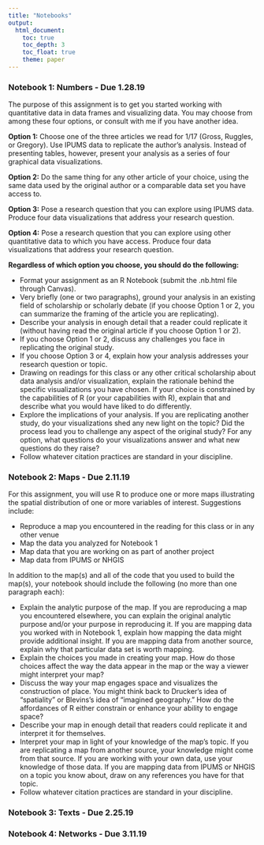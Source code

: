 ```yaml
---
title: "Notebooks"
output: 
  html_document:
    toc: true    
    toc_depth: 3
    toc_float: true
    theme: paper
---
```


### Notebook 1: Numbers - Due 1.28.19
The purpose of this assignment is to get you started working with quantitative data in data frames and visualizing data. You may choose from among these four options, or consult with me if you have another idea.

**Option 1:** Choose one of the three articles we read for 1/17 (Gross, Ruggles, or Gregory). Use IPUMS data to replicate the author's analysis. Instead of presenting tables, however, present your analysis as a series of four graphical data visualizations.

**Option 2:** Do the same thing for any other article of your choice, using the same data used by the original author or a comparable data set you have access to.

**Option 3:** Pose a research question that you can explore using IPUMS data. Produce four data visualizations that address your research question.

**Option 4:** Pose a research question that you can explore using other quantitative data to which you have access. Produce four data visualizations that address your research question.

**Regardless of which option you choose, you should do the following:**

- Format your assignment as an R Notebook (submit the .nb.html file through Canvas).
- Very briefly (one or two paragraphs), ground your analysis in an existing field of scholarship or scholarly debate (if you choose Option 1 or 2, you can summarize the framing of the article you are replicating).
- Describe your analysis in enough detail that a reader could replicate it (without having read the original article if you choose Option 1 or 2).
- If you choose Option 1 or 2, discuss any challenges you face in replicating the original study. 
- If you choose Option 3 or 4, explain how your analysis addresses your research question or topic.
- Drawing on readings for this class or any other critical scholarship about data analysis and/or visualization, explain the rationale behind the specific visualizations you have chosen. If your choice is constrained by the capabilities of R (or your capabilities with R), explain that and describe what you would have liked to do differently.
- Explore the implications of your analysis. If you are replicating another study, do your visualizations shed any new light on the topic? Did the process lead you to challenge any aspect of the original study? For any option, what questions do your visualizations answer and what new questions do they raise?
- Follow whatever citation practices are standard in your discipline.

### Notebook 2: Maps - Due 2.11.19
For this assignment, you will use R to produce one or more maps illustrating the spatial distribution of one or more variables of interest. Suggestions include: 

- Reproduce a map you encountered in the reading for this class or in any other venue
- Map the data you analyzed for Notebook 1
- Map data that you are working on as part of another project
- Map data from IPUMS or NHGIS

In addition to the map(s) and all of the code that you used to build the map(s), your notebook should include the following (no more than one paragraph each):

- Explain the analytic purpose of the map. If you are reproducing a map you encountered elsewhere, you can explain the original analytic purpose and/or your purpose in reproducing it. If you are mapping data you worked with in Notebook 1, explain how mapping the data might provide additional insight. If you are mapping data from another source, explain why that particular data set is worth mapping.
- Explain the choices you made in creating your map. How do those choices affect the way the data appear in the map or the way a viewer might interpret your map?
- Discuss the way your map engages space and visualizes the construction of place. You might think back to Drucker's idea of "spatiality" or Blevins's idea of "imagined geography." How do the affordances of R either constrain or enhance your ability to engage space?
- Describe your map in enough detail that readers could replicate it and interpret it for themselves.
- Interpret your map in light of your knowledge of the map's topic. If you are replicating a map from another source, your knowledge might come from that source. If you are working with your own data, use your knowledge of those data. If you are mapping data from IPUMS or NHGIS on a topic you know about, draw on any references you have for that topic.
- Follow whatever citation practices are standard in your discipline.

### Notebook 3: Texts - Due 2.25.19

### Notebook 4: Networks - Due 3.11.19